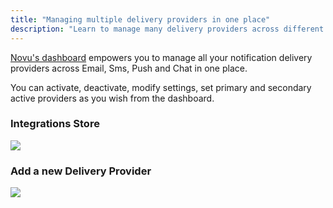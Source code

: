 ```yaml
---
title: "Managing multiple delivery providers in one place"
description: "Learn to manage many delivery providers across different channels in one dashboard"
---
```


[Novu's dashboard](https://web.novu.co/integrations?utm_campaign=docs-usecases-multipledelivery) empowers you to manage all your notification delivery providers across Email, Sms, Push and Chat in one place.

You can activate, deactivate, modify settings, set primary and secondary active providers as you wish from the dashboard.

### Integrations Store

<Frame caption="All Delivery providers in one place">
  <img src="/images/integrations-store.png" />
</Frame>

### Add a new Delivery Provider

<Frame caption="Add new delivery provider across any channel">
  <img src="/images/add-new-provider.png" />
</Frame>
